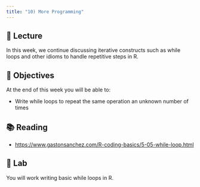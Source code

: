 ```yaml
---
title: "10) More Programming"
---
```



## 📖 Lecture

In this week, we continue discussing iterative constructs such as while loops and other idioms to handle repetitive steps in R.



## 🎯 Objectives

At the end of this week you will be able to:

- Write while loops to repeat the same operation an unknown number of times
 


## 📚 Reading

- <a href="https://www.gastonsanchez.com/R-coding-basics/5-05-while-loop.html" target="_blank">https://www.gastonsanchez.com/R-coding-basics/5-05-while-loop.html</a>



## 🔬 Lab

You will work writing basic while loops in R.



